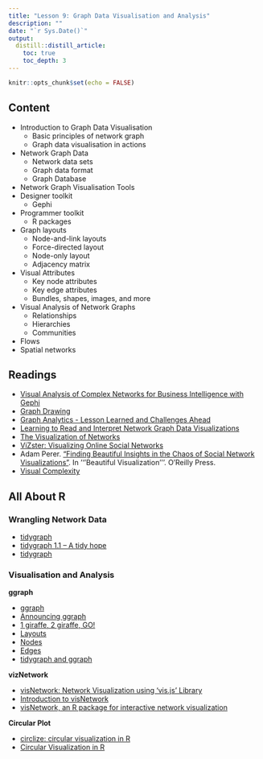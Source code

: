 ```yaml
---
title: "Lesson 9: Graph Data Visualisation and Analysis"
description: ""
date: "`r Sys.Date()`"
output:
  distill::distill_article:
    toc: true
    toc_depth: 3
---
```


```r
knitr::opts_chunk$set(echo = FALSE)
```

## Content

* Introduction to Graph Data Visualisation
    * Basic principles of network graph
    * Graph data visualisation in actions
* Network Graph Data 
    * Network data sets
    * Graph data format
    * Graph Database
* Network Graph Visualisation Tools
* Designer toolkit
    * Gephi
* Programmer toolkit
    * R packages
* Graph layouts
    * Node-and-link layouts
    * Force-directed layout
    * Node-only layout
    * Adjacency matrix
* Visual Attributes
    * Key node attributes
    * Key edge attributes
    * Bundles, shapes, images, and more
* Visual Analysis of Network Graphs
    * Relationships
    * Hierarchies
    * Communities
* Flows
* Spatial networks 

## Readings

* [Visual Analysis of Complex Networks for Business Intelligence with Gephi](https://hal.archives-ouvertes.fr/hal-00828795/document)
* [Graph Drawing](http://en.wikipedia.org/wiki/Graph_drawing)
* [Graph Analytics - Lesson Learned and Challenges Ahead](https://www.cs.umd.edu/users/ben/papers/Wong2011Graph.pdf)
* [Learning to Read and Interpret Network Graph Data Visualizations](http://noduslabs.com/cases/learn-read-interpret-network-graphs-data-visualization/)
* [The Visualization of Networks](http://www.vismaster.eu/news/von/)
* [ViZster: Visualizing Online Social Networks](http://hci.stanford.edu/jheer/projects/vizster/early_design/)
* Adam Perer. ["Finding Beautiful Insights in the Chaos of Social Network Visualizations"](http://perer.org/papers/adamPerer-BV_ch10.pdf). In '''Beautiful Visualization'''. O’Reilly Press.
* [Visual Complexity](http://www.visualcomplexity.com/vc/)

## All About R
### Wrangling Network Data
* [tidygraph](https://www.data-imaginist.com/2017/introducing-tidygraph/ Introducing)
* [tidygraph 1.1 – A tidy hope](https://www.data-imaginist.com/2018/tidygraph-1-1-a-tidy-hope/)
* [tidygraph](https://tidygraph.data-imaginist.com/)

### Visualisation and Analysis 

**ggraph**

* [ggraph](https://ggraph.data-imaginist.com/)
* [Announcing ggraph](https://www.data-imaginist.com/2017/announcing-ggraph/)
* [1 giraffe, 2 giraffe, GO!](https://www.data-imaginist.com/2019/1-giraffe-2-giraffe-go/)
* [Layouts](https://ggraph.data-imaginist.com/articles/Layouts.html)
* [Nodes](https://ggraph.data-imaginist.com/articles/Nodes.html)
* [Edges](https://ggraph.data-imaginist.com/articles/Edges.html)
* [tidygraph and ggraph](https://ggraph.data-imaginist.com/articles/tidygraph.html)

**vizNetwork**

* [visNetwork: Network Visualization using 'vis.js' Library](https://cran.r-project.org/web/packages/visNetwork/index.html)
* [Introduction to visNetwork](https://cran.r-project.org/web/packages/visNetwork/vignettes/Introduction-to-visNetwork.html)
* [visNetwork, an R package for interactive network visualization](http://datastorm-open.github.io/visNetwork/)

**Circular Plot**

* [circlize: circular visualization in R](https://cran.r-project.org/web/packages/circlize/index.html)
* [Circular Visualization in R](https://jokergoo.github.io/circlize_book/book/)





